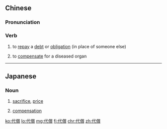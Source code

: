 {{also|代偿}}
==Chinese==
{{zh-forms|s=代偿}}

===Pronunciation===
{{zh-pron
|m=dàicháng
|c=doi6 soeng4
|cat=v
}}

===Verb===
{{zh-verb}}

# to [[repay]] a [[debt]] or [[obligation]] (in place of someone else)
# {{lb|zh|medicine}} to [[compensate]] for a diseased organ

----

==Japanese==
{{ja-kanjitab|だい|しょう|yomi=o}}

===Noun===
{{ja-noun|だいしょう}}

# [[sacrifice]], [[price]]
#: {{ja-usex|[[高い]] '''代償''' を [[払う|払った]]。|[[たかい]] '''だいしょう''' を [[はらう|はらった]]。|We paid a high price for it.}}
# [[compensation]]

[[ko:代償]]
[[lo:代償]]
[[mg:代償]]
[[fj:代償]]
[[chr:代償]]
[[zh:代償]]